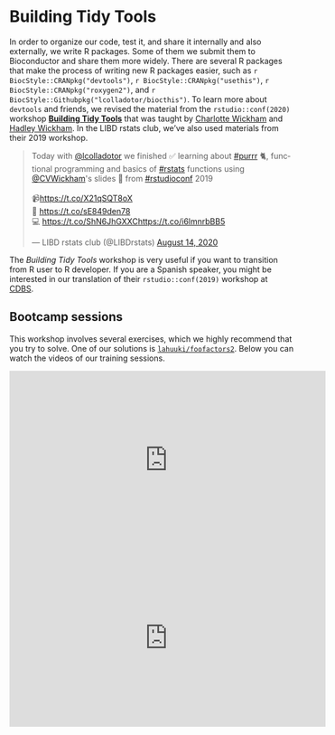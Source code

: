 # Building Tidy Tools

In order to organize our code, test it, and share it internally and also externally, we write R packages. Some of them we submit them to Bioconductor and share them more widely. There are several R packages that make the process of writing new R packages easier, such as `r BiocStyle::CRANpkg("devtools")`, `r BiocStyle::CRANpkg("usethis")`, `r BiocStyle::CRANpkg("roxygen2")`, and `r BiocStyle::Githubpkg("lcolladotor/biocthis")`. To learn more about `devtools` and friends, we revised the material from the `rstudio::conf(2020)` workshop [**Building Tidy Tools**](https://github.com/rstudio-conf-2020/build-tidy-tools) that was taught by [Charlotte Wickham](https://twitter.com/CVWickham) and [Hadley Wickham](https://twitter.com/hadleywickham). In the LIBD rstats club, we've also used materials from their 2019 workshop.

<blockquote class="twitter-tweet"><p lang="en" dir="ltr">Today with <a href="https://twitter.com/lcolladotor?ref_src=twsrc%5Etfw">@lcolladotor</a> we finished ✅ learning about <a href="https://twitter.com/hashtag/purrr?src=hash&amp;ref_src=twsrc%5Etfw">#purrr</a> 🐈, functional programming and basics of <a href="https://twitter.com/hashtag/rstats?src=hash&amp;ref_src=twsrc%5Etfw">#rstats</a> functions using <a href="https://twitter.com/CVWickham?ref_src=twsrc%5Etfw">@CVWickham</a>&#39;s slides 🤩 from <a href="https://twitter.com/hashtag/rstudioconf?src=hash&amp;ref_src=twsrc%5Etfw">#rstudioconf</a> 2019<br><br>📹<a href="https://t.co/X21qSQT8oX">https://t.co/X21qSQT8oX</a><br>📔 <a href="https://t.co/sE849den78">https://t.co/sE849den78</a><br>💻 <a href="https://t.co/ShN6JhGXXC">https://t.co/ShN6JhGXXC</a><a href="https://t.co/i6lmnrbBB5">https://t.co/i6lmnrbBB5</a></p>&mdash; LIBD rstats club (@LIBDrstats) <a href="https://twitter.com/LIBDrstats/status/1294355117916000258?ref_src=twsrc%5Etfw">August 14, 2020</a></blockquote> <script async src="https://platform.twitter.com/widgets.js" charset="utf-8"></script>

The _Building Tidy Tools_ workshop is very useful if you want to transition from R user to R developer. If you are a Spanish speaker, you might be interested in our translation of their `rstudio::conf(2019)` workshop at [CDBS](https://github.com/ComunidadBioInfo/cdsb2019).

## Bootcamp sessions

This workshop involves several exercises, which we highly recommend that you try to solve. One of our solutions is [`lahuuki/foofactors2`](https://github.com/lahuuki/foofactors2). Below you can watch the videos of our training sessions.

<iframe width="560" height="315" src="https://www.youtube.com/embed/F0i0E1L4-6k" frameborder="0" allow="accelerometer; autoplay; clipboard-write; encrypted-media; gyroscope; picture-in-picture" allowfullscreen></iframe>

<iframe width="560" height="315" src="https://www.youtube.com/embed/yqyVovQYmxo" frameborder="0" allow="accelerometer; autoplay; clipboard-write; encrypted-media; gyroscope; picture-in-picture" allowfullscreen></iframe>
